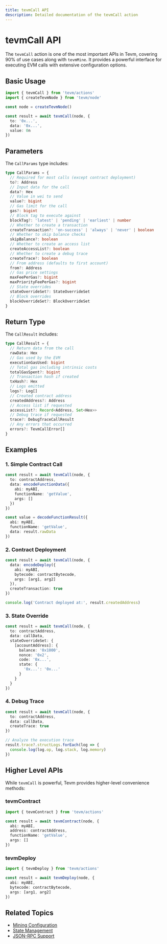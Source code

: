 ```yaml
---
title: tevmCall API
description: Detailed documentation of the tevmCall action
---
```


# tevmCall API

The `tevmCall` action is one of the most important APIs in Tevm, covering 90% of use cases along with `tevmMine`. It provides a powerful interface for executing EVM calls with extensive configuration options.

## Basic Usage

```ts
import { tevmCall } from 'tevm/actions'
import { createTevmNode } from 'tevm/node'

const node = createTevmNode()

const result = await tevmCall(node, {
  to: '0x...',
  data: '0x...',
  value: 0n
})
```

## Parameters

The `CallParams` type includes:

```ts
type CallParams = {
  // Required for most calls (except contract deployment)
  to?: Address
  // Input data for the call
  data?: Hex
  // Value in wei to send
  value?: bigint
  // Gas limit for the call
  gas?: bigint
  // Block tag to execute against
  blockTag?: 'latest' | 'pending' | 'earliest' | number
  // Whether to create a transaction
  createTransaction?: 'on-success' | 'always' | 'never' | boolean
  // Whether to skip balance checks
  skipBalance?: boolean
  // Whether to create an access list
  createAccessList?: boolean
  // Whether to create a debug trace
  createTrace?: boolean
  // From address (defaults to first account)
  from?: Address
  // Gas price settings
  maxFeePerGas?: bigint
  maxPriorityFeePerGas?: bigint
  // State overrides
  stateOverrideSet?: StateOverrideSet
  // Block overrides
  blockOverrideSet?: BlockOverrideSet
}
```

## Return Type

The `CallResult` includes:

```ts
type CallResult = {
  // Return data from the call
  rawData: Hex
  // Gas used by the EVM
  executionGasUsed: bigint
  // Total gas including intrinsic costs
  totalGasSpent?: bigint
  // Transaction hash if created
  txHash?: Hex
  // Logs emitted
  logs?: Log[]
  // Created contract address
  createdAddress?: Address
  // Access list if requested
  accessList?: Record<Address, Set<Hex>>
  // Debug trace if requested
  trace?: DebugTraceCallResult
  // Any errors that occurred
  errors?: TevmCallError[]
}
```

## Examples

### 1. Simple Contract Call

```ts
const result = await tevmCall(node, {
  to: contractAddress,
  data: encodeFunctionData({
    abi: myABI,
    functionName: 'getValue',
    args: []
  })
})

const value = decodeFunctionResult({
  abi: myABI,
  functionName: 'getValue',
  data: result.rawData
})
```

### 2. Contract Deployment

```ts
const result = await tevmCall(node, {
  data: encodeDeploy({
    abi: myABI,
    bytecode: contractBytecode,
    args: [arg1, arg2]
  }),
  createTransaction: true
})

console.log('Contract deployed at:', result.createdAddress)
```

### 3. State Override

```ts
const result = await tevmCall(node, {
  to: contractAddress,
  data: callData,
  stateOverrideSet: {
    [accountAddress]: {
      balance: '0x1000',
      nonce: '0x2',
      code: '0x...',
      state: {
        '0x...': '0x...'
      }
    }
  }
})
```

### 4. Debug Trace

```ts
const result = await tevmCall(node, {
  to: contractAddress,
  data: callData,
  createTrace: true
})

// Analyze the execution trace
result.trace?.structLogs.forEach(log => {
  console.log(log.op, log.stack, log.memory)
})
```

## Higher Level APIs

While `tevmCall` is powerful, Tevm provides higher-level convenience methods:

### tevmContract

```ts
import { tevmContract } from 'tevm/actions'

const result = await tevmContract(node, {
  abi: myABI,
  address: contractAddress,
  functionName: 'getValue',
  args: []
})
```

### tevmDeploy

```ts
import { tevmDeploy } from 'tevm/actions'

const result = await tevmDeploy(node, {
  abi: myABI,
  bytecode: contractBytecode,
  args: [arg1, arg2]
})
```

## Related Topics
- [Mining Configuration](#TODO)
- [State Management](../core/managing-state)
- [JSON-RPC Support](./json-rpc)